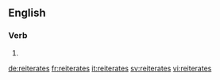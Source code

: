 ==English==

===Verb===
{{head|en}}

# {{en-third-person singular of|reiterate}}

[[de:reiterates]]
[[fr:reiterates]]
[[it:reiterates]]
[[sv:reiterates]]
[[vi:reiterates]]